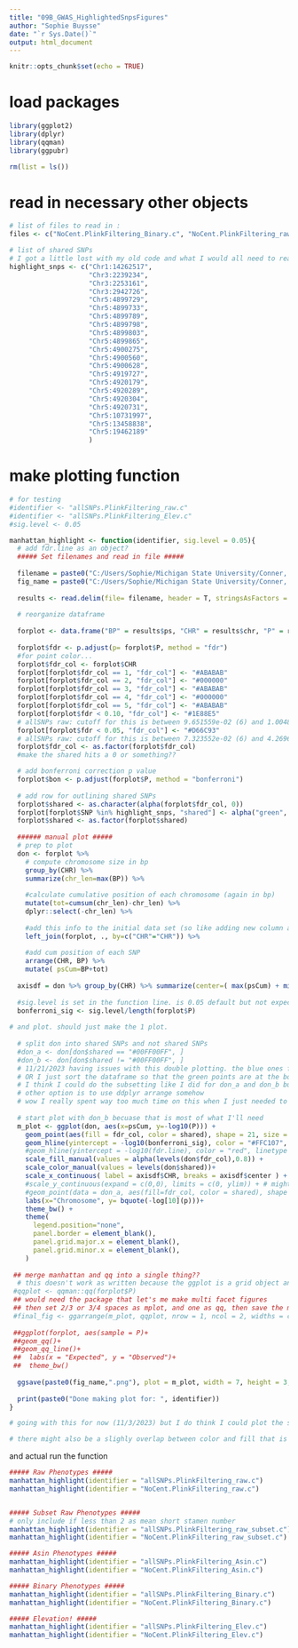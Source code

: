 ```yaml
---
title: "09B_GWAS_HighlightedSnpsFigures"
author: "Sophie Buysse"
date: "`r Sys.Date()`"
output: html_document
---
```


```r
knitr::opts_chunk$set(echo = TRUE)
```

# load packages
```r
library(ggplot2)
library(dplyr)
library(qqman)
library(ggpubr)

rm(list = ls())
```

# read in necessary other objects
```r
# list of files to read in :
files <- c("NoCent.PlinkFiltering_Binary.c", "NoCent.PlinkFiltering_raw.c",  "NoCent.PlinkFiltering_Asin.c", "NoCent.PlinkFiltering_Elev.c", "allSNPs.PlinkFiltering_Asin.c", "allSNPs.PlinkFiltering_raw.c", "allSNPs.PlinkFiltering_Elev.c", "allSNPs.PlinkFiltering_Binary.c", "allSNPs.PlinkFiltering_raw_subset.c", "NoCent.PlinkFiltering_raw_subset.c","NoCent.PlinkFiltering_raw.c_testing" )

# list of shared SNPs
# I got a little lost with my old code and what I would all need to read in to find the shared SNPs and the whole cent/nc thing. So this is from the excel sheet to check the code, but I do need to still double check that this list is accurate.
highlight_snps <- c("Chr1:14262517",
                    "Chr3:2239234",
                    "Chr3:2253161",
                    "Chr3:2942726",
                    "Chr5:4899729",
                    "Chr5:4899733",
                    "Chr5:4899789",
                    "Chr5:4899798",
                    "Chr5:4899803",
                    "Chr5:4899865",
                    "Chr5:4900275",
                    "Chr5:4900560",
                    "Chr5:4900628",
                    "Chr5:4919727",
                    "Chr5:4920179",
                    "Chr5:4920289",
                    "Chr5:4920304",
                    "Chr5:4920731",
                    "Chr5:10731997",
                    "Chr5:13458838",
                    "Chr5:19462189"
                    )

```

# make plotting function
```r
# for testing
#identifier <- "allSNPs.PlinkFiltering_raw.c"
#identifier <- "allSNPs.PlinkFiltering_Elev.c"
#sig.level <- 0.05

manhattan_highlight <- function(identifier, sig.level = 0.05){
  # add fdr.line as an object?
  ##### Set filenames and read in file #####
  
  filename = paste0("C:/Users/Sophie/Michigan State University/Conner, Jeffrey - SophieAnalyses/GemmaOutput_2022/", identifier, ".assoc.txt")
  fig_name = paste0("C:/Users/Sophie/Michigan State University/Conner, Jeffrey - SophieAnalyses/Figures/ManuscriptFigs/", identifier)
  
  results <- read.delim(file= filename, header = T, stringsAsFactors = F)
  
  # reorganize dataframe
  
  forplot <- data.frame("BP" = results$ps, "CHR" = results$chr, "P" = results$p_wald, "SNP" = results$rs)
  
  forplot$fdr <- p.adjust(p= forplot$P, method = "fdr")
  #for point color...
  forplot$fdr_col <- forplot$CHR
  forplot[forplot$fdr_col == 1, "fdr_col"] <- "#ABABAB"
  forplot[forplot$fdr_col == 2, "fdr_col"] <- "#000000"
  forplot[forplot$fdr_col == 3, "fdr_col"] <- "#ABABAB"
  forplot[forplot$fdr_col == 4, "fdr_col"] <- "#000000"
  forplot[forplot$fdr_col == 5, "fdr_col"] <- "#ABABAB"
  forplot[forplot$fdr < 0.10, "fdr_col"] <- "#1E88E5"
  # allSNPs raw: cutoff for this is between 9.651559e-02 (6) and 1.004850e-01 (1)
  forplot[forplot$fdr < 0.05, "fdr_col"] <- "#D66C93"
  # allSNPs raw: cutoff for this is between 7.323552e-02 (6) and 4.269675e-03(7) 
  forplot$fdr_col <- as.factor(forplot$fdr_col)
  #make the shared hits a 0 or something??

  # add bonferroni correction p value
  forplot$bon <- p.adjust(forplot$P, method = "bonferroni")
  
  # add row for outlining shared SNPs
  forplot$shared <- as.character(alpha(forplot$fdr_col, 0))
  forplot[forplot$SNP %in% highlight_snps, "shared"] <- alpha("green", 1)
  forplot$shared <- as.factor(forplot$shared)
  
  ###### manual plot #####
  # prep to plot
  don <- forplot %>%
    # compute chromosome size in bp
    group_by(CHR) %>%
    summarize(chr_len=max(BP)) %>%
    
    #calculate cumulative position of each chromosome (again in bp)
    mutate(tot=cumsum(chr_len)-chr_len) %>%
    dplyr::select(-chr_len) %>%
    
    #add this info to the initial data set (so like adding new column and sorting by it)
    left_join(forplot, ., by=c("CHR"="CHR")) %>%
    
    #add cum position of each SNP
    arrange(CHR, BP) %>%
    mutate( psCum=BP+tot)
  
  axisdf = don %>% group_by(CHR) %>% summarize(center=( max(psCum) + min(psCum) ) /2 )
  
  #sig.level is set in the function line. is 0.05 default but not expecting hits above that.
  bonferroni_sig <- sig.level/length(forplot$P)
  
# and plot. should just make the 1 plot.
  
  # split don into shared SNPs and not shared SNPs
  #don_a <- don[don$shared == "#00FF00FF", ]
  #don_b <- don[don$shared != "#00FF00FF", ]
  # 11/21/2023 having issues with this double plotting. the blue ones from don_b are all ending up with green outlines even though they should not be. going back to just plotting with don for now because I think it is a levels issues but I can't put it together right now.
  # OR I just sort the dataframe so that the green points are at the bottom... then they would be plotted last. I need to do this but I think I'm too tired today to do all the testing
  # I think I could do the subsetting like I did for don_a and don_b but just use that to choose rows then put everything back together in single dataframe? idealling this would all be within subsetting code, not actually making don_a and don_b and merging them back together.
  # other option is to use ddplyr arrange somehow
  # wow I really spent way too much time on this when I just needed to sort. 
  
  # start plot with don_b becuase that is most of what I'll need
  m_plot <- ggplot(don, aes(x=psCum, y=-log10(P))) +
    geom_point(aes(fill = fdr_col, color = shared), shape = 21, size = 1.3)+
    geom_hline(yintercept = -log10(bonferroni_sig), color = "#FFC107", linetype = "dashed", alpha = 0.6)+
    #geom_hline(yintercept = -log10(fdr.line), color = "red", linetype = "dotdash")+
    scale_fill_manual(values = alpha(levels(don$fdr_col),0.8)) + 
    scale_color_manual(values = levels(don$shared))+ 
    scale_x_continuous( label = axisdf$CHR, breaks = axisdf$center ) +
    #scale_y_continuous(expand = c(0,0), limits = c(0, ylim)) + # might add this back in later for better comparison
    #geom_point(data = don_a, aes(fill=fdr_col, color = shared), shape = 21, alpha=0.8, size=1.3)+
    labs(x="Chromosome", y= bquote(-log[10](p)))+
    theme_bw() +
    theme(
      legend.position="none",
      panel.border = element_blank(),
      panel.grid.major.x = element_blank(),
      panel.grid.minor.x = element_blank(),
    )
  
 ## merge manhattan and qq into a single thing??
  # this doesn't work as written because the ggplot is a grid object and the qqplot is not a grid object, so issues ensue.
 #qqplot <- qqman::qq(forplot$P)
 ## would need the package that let's me make multi facet figures
 ## then set 2/3 or 3/4 spaces as mplot, and one as qq, then save the merged file
 #final_fig <- ggarrange(m_plot, qqplot, nrow = 1, ncol = 2, widths = c(2,1))
  
 ##ggplot(forplot, aes(sample = P)+
 ##geom_qq()+
 ##geom_qq_line()+
 ##  labs(x = "Expected", y = "Observed")+
 ##  theme_bw()
  
  ggsave(paste0(fig_name,".png"), plot = m_plot, width = 7, height = 3, dpi = 700, units = "in")
  
  print(paste0("Done making plot for: ", identifier))
}

# going with this for now (11/3/2023) but I do think I could plot the shared ones as a second layer and then they would all be on the top rather than covered by some other points.

# there might also be a slighly overlap between color and fill that is creating a dark outline because both are at least somewhat transparent. Maybe I need to decrease size so it isn't 1.3?
```

and actual run the function
```r
##### Raw Phenotypes #####
manhattan_highlight(identifier = "allSNPs.PlinkFiltering_raw.c")
manhattan_highlight(identifier = "NoCent.PlinkFiltering_raw.c")


##### Subset Raw Phenotypes #####
# only include if less than 2 as mean short stamen number
manhattan_highlight(identifier = "allSNPs.PlinkFiltering_raw_subset.c")
manhattan_highlight(identifier = "NoCent.PlinkFiltering_raw_subset.c")

##### Asin Phenotypes #####
manhattan_highlight(identifier = "allSNPs.PlinkFiltering_Asin.c")
manhattan_highlight(identifier = "NoCent.PlinkFiltering_Asin.c")

##### Binary Phenotypes #####
manhattan_highlight(identifier = "allSNPs.PlinkFiltering_Binary.c")
manhattan_highlight(identifier = "NoCent.PlinkFiltering_Binary.c")

##### Elevation! #####
manhattan_highlight(identifier = "allSNPs.PlinkFiltering_Elev.c")
manhattan_highlight(identifier = "NoCent.PlinkFiltering_Elev.c")
```
